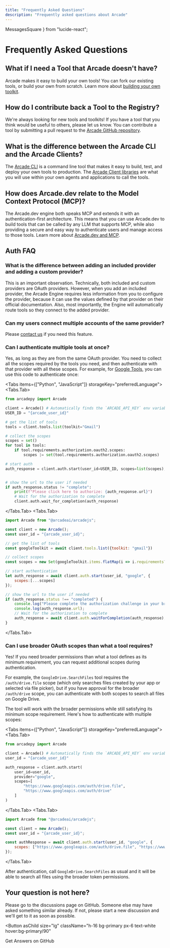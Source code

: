 ```yaml
---
title: "Frequently Asked Questions"
description: "Frequently asked questions about Arcade"
---
```


  MessagesSquare
} from "lucide-react";

# Frequently Asked Questions

## What if I need a Tool that Arcade doesn't have?

Arcade makes it easy to build your own tools! You can fork our existing tools, or build your own from scratch. Learn more about [building your own toolkit](/home/authoring-tools/build-tools/create-a-toolkit).

## How do I contribute back a Tool to the Registry?

We're always looking for new tools and toolkits! If you have a tool that you think would be useful to others, please let us know. You can contribute a tool by submitting a pull request to the [Arcade GitHub repository](https://github.com/ArcadeAI/arcade-ai).

## What is the difference between the Arcade CLI and the Arcade Clients?

The [Arcade CLI](/home/core-concepts/arcade-cli) is a command line tool that makes it easy to build, test, and deploy your own tools to production. The [Arcade Client libraries](/home/core-concepts/arcade-clients) are what you will use within your own agents and applications to call the tools.

## How does Arcade.dev relate to the Model Context Protocol (MCP)?

The Arcade.dev engine both speaks MCP and extends it with an authentication-first architecture. This means that you can use Arcade.dev to build tools that can be called by any LLM that supports MCP, while also providing a secure and easy way to authenticate users and manage access to those tools.  Learn more about [Arcade.dev and MCP](/home/mcp/mcp-overview).

## Auth FAQ

### What is the difference between adding an included provider and adding a custom provider?

This is an important observation. Technically, both included and custom providers are OAuth providers. However, when you add an included provider, the Arcade Engine requires less information from you to configure the provider, because it can use the values defined by that provider on their official documentation. Also, most importantly, the Engine will automatically route tools so they connect to the added provider.

### Can my users connect multiple accounts of the same provider?

Please [contact us](mailto:support@arcade.dev) if you need this feature.

### Can I authenticate multiple tools at once?

Yes, as long as they are from the same OAuth provider. You need to collect all
the scopes required by the tools you need, and then authenticate with that
provider with all these scopes. For example, for [Google
Tools](/home/hosting-options/auth-providers/google), you can use this code to authenticate once:

<Tabs items={["Python", "JavaScript"]} storageKey="preferredLanguage">
<Tabs.Tab>
```python
from arcadepy import Arcade

client = Arcade() # Automatically finds the `ARCADE_API_KEY` env variable
USER_ID = "{arcade_user_id}"

# get the list of tools
tools = client.tools.list(toolkit="Gmail")

# collect the scopes
scopes = set()
for tool in tools:
    if tool.requirements.authorization.oauth2.scopes:
        scopes |= set(tool.requirements.authorization.oauth2.scopes)

# start auth
auth_response = client.auth.start(user_id=USER_ID, scopes=list(scopes), provider="google")


# show the url to the user if needed
if auth_response.status != "complete":
    print(f"Please click here to authorize: {auth_response.url}")
    # Wait for the authorization to complete
    client.auth.wait_for_completion(auth_response)

```
</Tabs.Tab>
<Tabs.Tab>
```js
import Arcade from "@arcadeai/arcadejs";

const client = new Arcade();
const user_id = "{arcade_user_id}";

// get the list of tools
const googleToolkit = await client.tools.list({toolkit: "gmail"})

// collect scopes
const scopes = new Set(googleToolkit.items.flatMap(i => i.requirements?.authorization?.oauth2?.scopes ?? []));

// start authentication
let auth_response = await client.auth.start(user_id, "google", {
    scopes:[...scopes]
});

// show the url to the user if needed
if (auth_response.status !== "completed") {
    console.log("Please complete the authorization challenge in your browser:");
    console.log(auth_response.url);
    // Wait for the authorization to complete
    auth_response = await client.auth.waitForCompletion(auth_response);
}
```
</Tabs.Tab>
</Tabs>

### Can I use broader OAuth scopes than what a tool requires?

Yes! If you need broader permissions than what a tool defines as its minimum requirement, you can request additional scopes during authentication.

For example, the `GoogleDrive.SearchFiles` tool requires the `/auth/drive.file` scope (which only searches files created by your app or selected via file picker), but if you have approval for the broader `/auth/drive` scope, you can authenticate with both scopes to search all files on Google Drive.

The tool will work with the broader permissions while still satisfying its minimum scope requirement. Here's how to authenticate with multiple scopes:

<Tabs items={["Python", "JavaScript"]} storageKey="preferredLanguage">
<Tabs.Tab>
```python
from arcadepy import Arcade

client = Arcade() # Automatically finds the `ARCADE_API_KEY` env variable
user_id = "{arcade_user_id}"

auth_response = client.auth.start(
    user_id=user_id,
    provider="google",
    scopes=[
        "https://www.googleapis.com/auth/drive.file",
        "https://www.googleapis.com/auth/drive"
    ]
)
```
</Tabs.Tab>
<Tabs.Tab>
```javascript
import Arcade from "@arcadeai/arcadejs";

const client = new Arcade();
const user_id = "{arcade_user_id}";

const authResponse = await client.auth.start(user_id, "google", {
    scopes: ["https://www.googleapis.com/auth/drive.file", "https://www.googleapis.com/auth/drive"]
});
```
</Tabs.Tab>
</Tabs>

After authentication, call `GoogleDrive.SearchFiles` as usual and it will be able to search all files using the broader token permissions.


## Your question is not here?

Please go to the discussions page on GitHub. Someone else may have asked something similar already. If not, please start a new discussion and we'll get to it as soon as possible.

<Button
  asChild
  size="lg"
  className="h-16 bg-primary px-6 text-white hover:bg-primary/90"
>
  <Link href="https://github.com/ArcadeAI/arcade-ai/discussions">
    <MessagesSquare className="h-5 w-5" />
    <span className="pl-1 pb-1">Get Answers on GitHub</span>
  </Link>
</Button>

